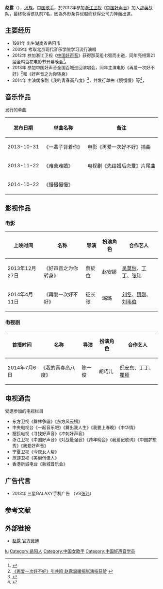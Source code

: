 {{藝人
|姓名 = 赵露
|類型 = 女艺人
|圖片 = 
|圖片簡介 = 
|原名 =   
|英文名 =   
|羅馬拼音 =  
|綽號 =  
|出生日期 = {{birth_date_and _age|1991|9|25}}
|出生地點 = {{CHN}}[[湖南省|湖南省]][[岳阳市|岳阳市]]
|語言 = [[漢語|漢語]]  
|教育程度 = [[北京现代音乐学院|北京现代音乐学院]]流行演唱专业 
|国籍 ={{PRC}} 
|音樂類型 = 國語流行 
|職業 = [[歌手|歌手]] 
|唱片公司 = [[梦想强音|梦想强音]]
|经纪公司 = [[梦想强音|梦想强音]]
|相關團體 = [[中国好声音_(第一季)|中国好声音]] 
|網站 = http://weibo.com/u/2514669460 赵露 官方微博
}}

'''赵露'''（{{bd|1991年|9月25日|catIdx=Z赵}}），[[汉族|汉族]]，[[中国|中国]][[歌手|歌手]]，於2012年参加[[浙江卫视|浙江卫视]]《[[中国好声音_(第一季)|中国好声音]]》加入[[那英|那英]]战队，最终获得该队前7名，因為外形条件优越而获得公司力捧而出道。

==主要经历==
*1991年 出生湖南省岳阳市
*2009年 考取北京现代音乐学院学习流行演唱
*2012年 参加浙江卫视《[[中国好声音_(第一季)|中国好声音]]》获得那英组七强而出道，同年亮相第21届金鸡百花电影节开幕晚会<ref>{{Cite web |url=http://ent.sina.com.cn/m/p/2012-09-26/23463753530.shtml |title=第21届金鸡百花电影节开幕-中国好声音学员赵露 |access-date=2014-10-31 |archive-date=2015-09-26 |archive-url=https://web.archive.org/web/20150926211349/http://ent.sina.com.cn/m/p/2012-09-26/23463753530.shtml |dead-url=no }}</ref>。  
*2013年 参加中国好声音全国百城巡回演唱会，同年主演电影《再爱一次好不好》<ref>[http://news.xinhuanet.com/ent/2014-04/30/c_126450567.htm 《再爱一次好不好》引共鸣 赵露温暖细腻演技获赞] {{webarchive|url=https://web.archive.org/web/20141101192220/http://news.xinhuanet.com/ent/2014-04/30/c_126450567.htm |date=2014-11-01 }}</ref>和《好声音之为你转身》 
*2014年 主演偶像剧《我的青春高八度》<ref>{{Cite web |url=http://ent.qq.com/a/20140908/000767.htm |title=吴秀波“出轨”被妻子抓包 李琦赵露暗生情愫 |access-date=2014-10-31 |archive-date=2014-10-31 |archive-url=https://web.archive.org/web/20141031062617/http://ent.qq.com/a/20140908/000767.htm |dead-url=no }}</ref>，并发行单曲《慢慢慢》等<ref>{{Cite web |url=http://ent.163.com/14/1022/22/A96OFQBB00031H0O.html |title=“好声音”赵露新歌 《慢慢慢慢》首播 |access-date=2014-10-31 |archive-date=2014-10-31 |archive-url=https://web.archive.org/web/20141031051440/http://ent.163.com/14/1022/22/A96OFQBB00031H0O.html |dead-url=no }}</ref>，
==音乐作品==
发行的单曲
{| class="wikitable"
|-
! 发布日期 !! 单曲名称 !!备注  
|-
| 2013-10-31 || 《一辈子背着你》|| 电影《再爱一次好不好》插曲  
|-
| 2013-11-22 || 《难舍难婚》 || 电视剧《先结婚后恋爱》片尾曲  
|-
| 2014-10-22 || 《慢慢慢慢》 ||  
|} 
==影视作品==
===电影===
{| class="wikitable"
|-
! 上映时间 !! 名称 !! 导演 !! 扮演角色 !! 合作艺人  
|-
| 2013年12月27日 || 《好声音之为你转身》 || 蔡於位 ||赵安娜||[[吴莫愁|吴莫愁]]、[[丁丁_(歌手)|丁丁]]、[[张玮|张玮]]   
|-
| 2014年4月11日 || 《再爱一次好不好》 || 征长张 ||璐璐 ||[[刘冬|刘冬]]、[[贺刚|贺刚]]、[[刘韦伯|刘韦伯]] 
|} 
===电视剧===
{| class="wikitable"
|-
! 首播时间 !! 名称 !! 导演 !! 扮演角色 !! 合作艺人  
|-
| 2014年7月6日 || 《我的青春高八度》 || 陈一俊 || 胡巧儿 ||[[倪安东|倪安东]]、[[丁丁_(歌手)|丁丁]]、[[瞿颖|瞿颖]]  
|} 
==电视通告==
受邀参加的电视栏目
*东方卫视《舞林争霸》《东方风云榜》
*中央电视台《一起音乐吧》《舞出我人生》《我要上春晚》《中华情》
*搜狐电视《寻找好声音》《冲刺好声音》
*浙江卫视《中国好声音》《对战最强音》《跨年晚会》《我爱记歌词》《中国梦想秀》《我爱好声音》
*宁夏卫视《今夜女人帮》
*旅游卫视《美丽俏佳人》
*香港新城电台《新城音乐会》
==广告代言==
*2013年 三星GALAXY手机广告 （VS[[张玮|张玮]]）
==参考文献==
{{reflist}}
==外部链接==
*[http://weibo.com/u/2514669460 赵露 官方微博] {{Wayback|url=http://weibo.com/u/2514669460 |date=20151207231124 }}

{{DEFAULTSORT:zhao lu}}
[[Category:赵姓|lu]]
[[Category:岳阳人|Category:岳阳人]] 
[[Category:中国女歌手|Category:中国女歌手]] 
[[Category:中国好声音学员|Category:中国好声音学员]]